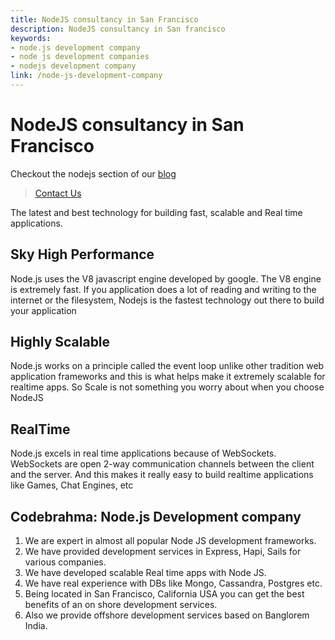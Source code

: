 ```yaml
---
title: NodeJS consultancy in San Francisco
description: NodeJS consultancy in San francisco
keywords:
- node.js development company
- node js development companies
- nodejs development company
link: /node-js-development-company
---
```


# NodeJS consultancy in San Francisco

Checkout the nodejs section of our [blog](/tag/nodejs)

> [Contact Us](/contact)

The latest and best technology for building fast, scalable and Real time applications.

## Sky High Performance
Node.js uses the V8 javascript engine developed by google. The V8 engine is extremely fast. If you application does a lot of reading and writing to the internet or the filesystem, Nodejs is the fastest technology out there to build your application

## Highly Scalable
Node.js works on a principle called the event loop unlike other tradition web application frameworks and this is what helps make it extremely scalable for realtime apps. So Scale is not something you worry about when you choose NodeJS

## RealTime
Node.js excels in real time applications because of WebSockets. WebSockets are open 2-way communication channels between the client and the server. And this makes it really easy to build realtime applications like Games, Chat Engines, etc

## Codebrahma: Node.js Development company
1. We are expert in almost all popular Node JS development frameworks.
2. We have provided development services in Express, Hapi, Sails for various companies.
3. We have developed scalable Real time apps with Node JS.
4. We have real experience with DBs like Mongo, Cassandra, Postgres etc.
5. Being located in San Francisco, California USA you can get the best benefits of an on shore development services.
6. Also we provide offshore development services based on Banglorem India.
